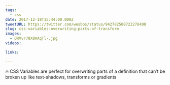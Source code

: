 ```yaml
---
tags:
  - css
date: 2017-12-18T15:44:00.000Z
tweetURL: https://twitter.com/wesbos/status/942782508722278400
slug: css-variables-overwriting-parts-of-transform
images:
  - DRVvr78X0AAqTl-.jpg
videos:

links:

---
```

🔥 CSS Variables are perfect for overwriting parts of a definition that can’t be broken up like text-shadows, transforms or gradients
